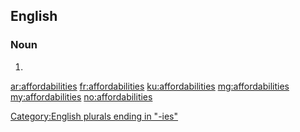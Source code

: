 ==English==

===Noun===
{{head|en|plural}}

# {{plural of|affordability|lang=en}}

[[Category:English plurals ending in "-ies"]]

[[ar:affordabilities]]
[[fr:affordabilities]]
[[ku:affordabilities]]
[[mg:affordabilities]]
[[my:affordabilities]]
[[no:affordabilities]]